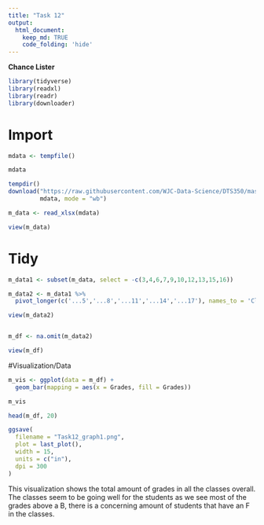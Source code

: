 ```yaml
---
title: "Task 12"
output: 
  html_document:
    keep_md: TRUE
    code_folding: 'hide'
---
```


**Chance Lister**
  
```r

library(tidyverse)
library(readxl)
library(readr)
library(downloader)
```
# Import
```r



mdata <- tempfile()

mdata

tempdir()
download("https://raw.githubusercontent.com/WJC-Data-Science/DTS350/master/messy_data.xlsx",
         mdata, mode = "wb")

m_data <- read_xlsx(mdata)

view(m_data)
```

# Tidy

```r

m_data1 <- subset(m_data, select = -c(3,4,6,7,9,10,12,13,15,16))

m_data2 <- m_data1 %>%
  pivot_longer(c('...5','...8','...11','...14','...17'), names_to = 'Class', values_to = 'Grades')

view(m_data2)


m_df <- na.omit(m_data2)

view(m_df)
```

#Visualization/Data

```r

m_vis <- ggplot(data = m_df) +
  geom_bar(mapping = aes(x = Grades, fill = Grades))

m_vis

head(m_df, 20)

ggsave(
  filename = "Task12_graph1.png",
  plot = last_plot(),
  width = 15,
  units = c("in"),
  dpi = 300
)
```

This visualization shows the total amount of grades in all the classes overall. The classes seem to be going well for the students as we see most of the grades above a B, there is a concerning amount of students that have an F in the classes.
